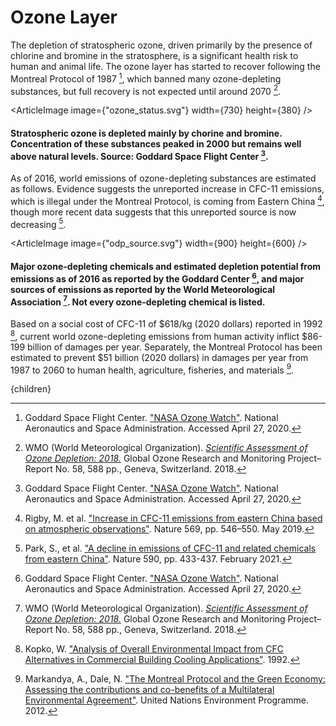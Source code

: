 



# Ozone Layer

The depletion of stratospheric ozone, driven primarily by the presence of chlorine and bromine in the stratosphere, is a significant health risk to human and animal life. The ozone layer has started to recover following the Montreal Protocol of 1987 [^2], which banned many ozone-depleting substances, but full recovery is not expected until around 2070 [^10].

<ArticleImage image={"ozone_status.svg"} width={730} height={380} />
#### Stratospheric ozone is depleted mainly by chorine and bromine. Concentration of these substances peaked in 2000 but remains well above natural levels. Source: Goddard Space Flight Center [^2].

As of 2016, world emissions of ozone-depleting substances are estimated as follows. Evidence suggests the unreported increase in CFC-11 emissions, which is illegal under the Montreal Protocol, is coming from Eastern China [^8], though more recent data suggests that this unreported source is now decreasing [^6].

<ArticleImage image={"odp_source.svg"} width={900} height={600} />
#### Major ozone-depleting chemicals and estimated depletion potential from emissions as of 2016 as reported by the Goddard Center [^2], and major sources of emissions as reported by the World Meteorological Association [^10]. Not every ozone-depleting chemical is listed.

Based on a social cost of CFC-11 of $618/kg (2020 dollars) reported in 1992 [^3], current world ozone-depleting emissions from human activity inflict $86-199 billion of damages per year. Separately, the Montreal Protocol has been estimated to prevent $51 billion (2020 dollars) in damages per year from 1987 to 2060 to human health, agriculture, fisheries, and materials [^5].

<MonitorUnaccountedSourcesOfOzoneDepletionSolution />

[^1]: Environmental Investigation Agency. ["Illegal Trade in Refrigerants"](https://eia-international.org/climate/illegal-trade-in-refrigerants/). Accessed September 13, 2022.

[^2]: Goddard Space Flight Center. ["NASA Ozone Watch"](https://ozonewatch.gsfc.nasa.gov/). National Aeronautics and Space Administration. Accessed April 27, 2020.

[^3]: Kopko, W. ["Analysis of Overall Environmental Impact from CFC Alternatives in Commercial Building Cooling Applications"](https://www.aceee.org/files/proceedings/1992/data/papers/SS92_Panel9_Paper12.pdf). 1992.

[^4]: Landers, F. P. "The Black Market Trade in Chlorofluorocarbons: The Montreal Protocol Makes Banned Refrigeratants a Hot Commodity". https://heinonline.org/HOL/LandingPage?handle=hein.journals/gjicl26&div=36&id=&page=. 1996.

[^5]: Markandya, A., Dale, N. ["The Montreal Protocol and the Green Economy: Assessing the contributions and co-benefits of a Multilateral Environmental Agreement"](https://www.unenvironment.org/ozonaction/resources/publication/montreal-protocol-and-green-economy-assessing-contributions-and-co-benefits). United Nations Environment Programme. 2012.

[^6]: Park, S., et al. ["A decline in emissions of CFC-11 and related chemicals from eastern China"](https://www.nature.com/articles/s41586-021-03277-w). Nature 590, pp. 433-437. February 2021.

[^7]: Pyle, J. A., Keeble, J., Abraham, N. J., Chipperfield, M. P., Griffiths , P. T. ["Integrated ozone depletion as a metric for ozone recovery"](https://www.nature.com/articles/s41586-022-04968-8). Nature 608, pp. 719-723. August 2022.

[^8]: Rigby, M. et al. ["Increase in CFC-11 emissions from eastern China based on atmospheric observations"](https://www.nature.com/articles/s41586-019-1193-4). Nature 569, pp. 546–550. May 2019.

[^9]: United Nations Environment Programme. ["Illicit trade in ozone-depleting substances (ODS) from East Asia to the world"](https://www.unodc.org/documents/toc/Reports/TOCTA-EA-Pacific/TOCTA_EAP_c10.pdf). Accessed September 13, 2022.

[^10]: WMO (World Meteorological Organization). [*Scientific Assessment of Ozone Depletion: 2018.*](https://www.esrl.noaa.gov/csl/assessments/ozone/2018/) Global Ozone Research and Monitoring Project–Report No. 58, 588 pp., Geneva, Switzerland. 2018.

  <Article 
    focusAreaUrl={focusAreaUrl} 
    hierarchy={hierarchy} 
    site={site}
  >
    {children}
  </Article>